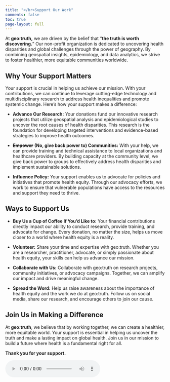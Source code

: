 ```yaml
---
title: "</br>Support Our Work"
comments: false
toc: true
page-layout: full
---
```


At **geo:truth,** we are driven by the belief that "**the truth is worth discovering.**" Our non-profit organization is dedicated to uncovering health disparities and global challenges through the power of geography. By combining geospatial insights, epidemiology, and data analytics, we strive to foster healthier, more equitable communities worldwide.

## Why Your Support Matters

Your support is crucial in helping us achieve our mission. With your contributions, we can continue to leverage cutting-edge technology and multidisciplinary research to address health inequalities and promote systemic change. Here’s how your support makes a difference:

-   **Advance Our Research:** Your donations fund our innovative research projects that utilize geospatial analysis and epidemiological studies to uncover the root causes of health disparities. This research is the foundation for developing targeted interventions and evidence-based strategies to improve health outcomes.

<!-- -->

-   ~~**Empower**~~ **(No, give back power to) Communities:** With your help, we can provide training and technical assistance to local organizations and healthcare providers. By building capacity at the community level, we give back power to groups to effectively address health disparities and implement sustainable solutions.

<!-- -->

-   **Influence Policy:** Your support enables us to advocate for policies and initiatives that promote health equity. Through our advocacy efforts, we work to ensure that vulnerable populations have access to the resources and support they need to thrive.

## Ways to Support Us

-   **Buy Us a Cup of Coffee If You'd Like to:** Your financial contributions directly impact our ability to conduct research, provide training, and advocate for change. Every donation, no matter the size, helps us move closer to a world where health equity is a reality.
```{=html}
<div class="grid">
  <div class="g-col-12 g-col-md-8 align-self-center">
  <div class="g-col-12 g-col-md-4 align-self-center">
    <script type="text/javascript" src="https://cdnjs.buymeacoffee.com/1.0.0/button.prod.min.js" data-name="bmc-button" data-slug="geotruth" data-color="#DDDDDD" data-emoji=""  data-font="Poppins" data-text="Buy Us Coffee" data-outline-color="#000000" data-font-color="#000000" data-coffee-color="#00A9A3" ></script>
  </div>  </div>  </div> 
  <p>

```

-   **Volunteer:** Share your time and expertise with geo:truth. Whether you are a researcher, practitioner, advocate, or simply passionate about health equity, your skills can help us advance our mission.

-   **Collaborate with Us:** Collaborate with geo:truth on research projects, community initiatives, or advocacy campaigns. Together, we can amplify our impact and drive meaningful change.

-   **Spread the Word:** Help us raise awareness about the importance of health equity and the work we do at geo:truth. Follow us on social media, share our research, and encourage others to join our cause.






## Join Us in Making a Difference

At **geo:truth**, we believe that by working together, we can create a healthier, more equitable world. Your support is essential in helping us uncover the truth and make a lasting impact on global health. Join us in our mission to build a future where health is a fundamental right for all.

**Thank you for your support.**
<!-- -- rewrite consolidate with above(!!) -->


<!-- Join Us in Making a Difference with Geotruth! -->

<!-- At geo:truth, we're dedicated to leveraging geospatial insights and data analytics to tackle health inequalities worldwide. Your support fuels our mission to foster healthier communities through innovative research and community-driven solutions. -->

<!-- Why Donate? -->

<!-- Impactful Contributions: Your donation directly supports initiatives that address critical health disparities, promoting better outcomes for vulnerable populations. -->

<!-- Transparency: We're committed to accountability and transparency. Every dollar donated goes towards advancing our charitable, educational, and scientific endeavors. -->

<!-- Tax-Deductible Giving: As a 501(c)(3) nonprofit organization, your contributions are tax-deductible to the fullest extent allowed by law. -->

<!-- How You Can Help: -->

<!-- By supporting geo:truth, you're not just donating; you're becoming a partner in our mission to create a healthier world for all. Together, we can make a meaningful difference through data-driven solutions and community engagement. -->

<!-- Join us today in shaping a healthier future. Donate now and be a part of the geo:truth movement! -->



<audio controls autoplay loop>

<source src="/audio/videoluminous.mp4" type="audio/mpeg">

Your browser does not support the audio tag.</audio>

------------------------------------------------------------------------
